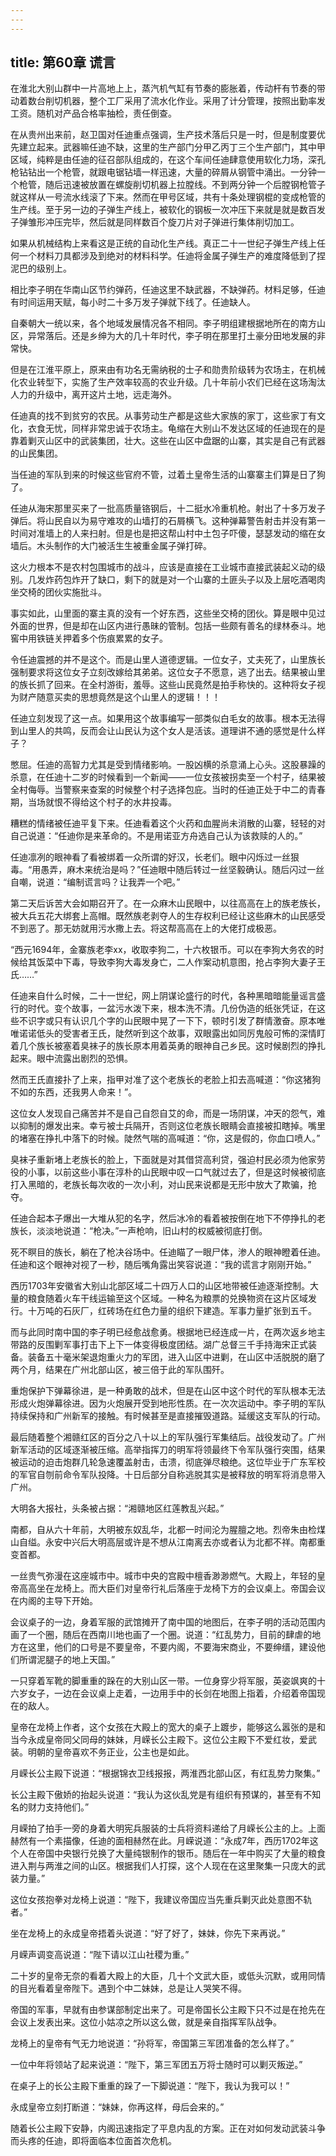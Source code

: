 ```yaml
---
---
---
```

title: 第60章 谎言
---



在淮北大别山群中一片高地上上，蒸汽机气缸有节奏的膨胀着，传动杆有节奏的带动着数台削切机器，整个工厂采用了流水化作业。采用了计分管理，按照出勤率发工资。随机对产品合格率抽检，责任倒查。

在从贵州出来前，赵卫国对任迪重点强调，生产技术落后只是一时，但是制度要优先建立起来。武器嘛任迪不缺，这里的生产部门分甲乙丙丁三个生产部门，其中甲区域，纯粹是由任迪的征召部队组成的，在这个车间任迪肆意使用软化力场，深孔枪钻钻出一个枪管，就跟电锯钻墙一样迅速，大量的碎屑从钢管中涌出。一分钟一个枪管，随后迅速被放置在螺旋削切机器上拉膛线。不到两分钟一个后膛钢枪管子就这样从一号流水线滚了下来。然而在甲号区域，共有十条处理钢棍的变成枪管的生产线。至于另一边的子弹生产线上，被软化的钢板一次冲压下来就是就是数百发子弹雏形冲压完毕，然后就是同样数百个旋刀片对子弹进行集体削切加工。

如果从机械结构上来看这是正统的自动化生产线。真正二十一世纪子弹生产线上任何一个材料刀具都涉及到绝对的材料科学。任迪将金属子弹生产的难度降低到了捏泥巴的级别上。

相比李子明在华南山区节约弹药，任迪这里不缺武器，不缺弹药。材料足够，任迪有时间运用天赋，每小时二十多万发子弹就下线了。任迪缺人。

自秦朝大一统以来，各个地域发展情况各不相同。李子明组建根据地所在的南方山区，异常落后。还是乡绅为大的几十年时代，李子明在那里打土豪分田地发展的非常快。

但是在江淮平原上，原来由有功名无需纳税的士子和勋贵阶级转为农场主，在机械化农业转型下，实施了生产效率较高的农业升级。几十年前小农们已经在这场淘汰人力的升级中，离开这片土地，远走海外。

任迪真的找不到贫穷的农民。从事劳动生产都是这些大家族的家丁，这些家丁有文化，衣食无忧，同样非常忠诚于农场主。龟缩在大别山不发达区域的任迪现在的是靠着剿灭山区中的武装集团，壮大。这些在山区中盘踞的山寨，其实是自己有武器的山民集团。

当任迪的军队到来的时候这些官府不管，过着土皇帝生活的山寨寨主们算是日了狗了。

任迪从海宋那里买来了一批高质量铬钢后，十二挺水冷重机枪。射出了十多万发子弹后。将山民自以为易守难攻的山墙打的石屑横飞。这种弹幕警告射击并没有第一时间对准墙上的人来扫射。但是也是把这帮山村中土包子吓傻，瑟瑟发动的缩在女墙后。木头制作的大门被活生生被重金属子弹打碎。

这火力根本不是农村包围城市的战斗，应该是直接在工业城市直接武装起义动的级别。几发炸药包炸开了缺口，剩下的就是对一个山寨的土匪头子以及上层吃酒喝肉坐交椅的团伙实施批斗。

事实如此，山里面的寨主真的没有一个好东西，这些坐交椅的团伙。算是眼中见过外面的世界，但是却在山区内进行愚昧的管制。包括一些颇有善名的绿林泰斗。地窖中用铁链关押着多个伤痕累累的女子。

令任迪震撼的并不是这个。而是山里人道德逻辑。一位女子，丈夫死了，山里族长强制要求将这位女子立刻改嫁给其弟弟。这位女子不愿意，逃了出去。结果被山里的族长抓了回来。在全村游街，羞辱。这些山民竟然是拍手称快的。这种将女子视为财产随意买卖的思想竟然是这个山里人的逻辑！！！

任迪立刻发现了这一点。如果用这个故事编写一部类似白毛女的故事。根本无法得到山里人的共鸣，反而会让山民认为这个女人是活该。道理讲不通的感觉是什么样子？

憋屈。任迪的高智力尤其是受到情绪影响。一股凶横的杀意涌上心头。这股暴躁的杀意，在任迪十二岁的时候看到一个新闻——一位女孩被拐卖至一个村子，结果被全村侮辱。当警察来查案的时候整个村子选择包庇。当时的任迪正处于中二的青春期，当场就恨不得给这个村子的水井投毒。

糟糕的情绪被任迪平复下来。任迪看着这个火药和血腥尚未消散的山寨，轻轻的对自己说道：“任迪你是来革命的。不是用诺亚方舟选自己认为该救赎的人的。”

任迪凛冽的眼神看了看被绑着一众所谓的好汉，长老们。眼中闪烁过一丝狠毒。“用愚弄，麻木来统治是吗？”任迪眼中随后转过一丝坚毅确认。随后闪过一丝自嘲，说道：“编制谎言吗？让我弄一个吧。”

第二天后诉苦大会如期召开了。在一众麻木山民眼中，以往高高在上的族老族长，被大兵五花大绑套上高帽。既然族老剥夺人的生存权利已经让这些麻木的山民感受不到恶了。那无妨就用污水撒上去。将这帮高高在上的大佬打成极恶。

“西元1694年，金寨族老李xx，收取李狗二，十六枚银币。可以在李狗大务农的时候给其饭菜中下毒，导致李狗大毒发身亡，二人作案动机意图，抢占李狗大妻子王氏……”

任迪来自什么时候，二十一世纪，网上阴谋论盛行的时代，各种黑暗暗能量谣言盛行的时代。变个故事，一盆污水泼下来，根本洗不清。几份伪造的纸张凭证，在这些不识字或只有认识几个字的山民眼中晃了一下下，顿时引发了群情激奋。原本唯唯诺诺低头的受害者王氏，陡然听到这个故事，双眼露出如同厉鬼般可怖的深情盯着几个族长被塞着臭袜子的族长原本用着英勇的眼神自己乡民。这时候剧烈的挣扎起来。眼中流露出剧烈的恐惧。

然而王氏直接扑了上来，指甲对准了这个老族长的老脸上扣去高喊道：“你这猪狗不如的东西，还我男人命来！”。

这位女人发现自己痛苦并不是自己自怨自艾的命，而是一场阴谋，冲天的怨气，难以抑制的爆发出来。幸亏被士兵隔开，否则这位老族长眼睛会直接被扣瞎掉。嘴里的堵塞在挣扎中落下的时候。陡然气喘的高喊道：“你，这是假的，你血口喷人。”

臭袜子重新堵上老族长的脸上，下面就是对其借贷高利贷，强迫村民必须为他家劳役的小事，以前这些小事在淳朴的山民眼中叹一口气就过去了，但是这时候被彻底打入黑暗的，老族长每次收的一次小利，对山民来说都是无形中放大了欺骗，抢夺。

任迪合起本子爆出一大堆从犯的名字，然后冰冷的看着被按倒在地下不停挣扎的老族长，淡淡地说道：“枪决。”一声枪响，旧山村的权威被彻底打倒。

死不瞑目的族长，躺在了枪决谷场中。任迪瞄了一眼尸体，渗人的眼神瞪着任迪。任迪和这个眼神对视了一秒，随后嘴角露出笑容说道：“我的谎言才刚刚开始。”

西历1703年安徽省大别山北部区域二十四万人口的山区地带被任迪逐渐控制。大量的粮食随着火车干线运输至这个区域。一种名为粮票的兑换物资在这片区域发行。十万吨的石灰厂，红砖场在红色力量的组织下建造。军事力量扩张到五千。

而与此同时南中国的李子明已经愈战愈勇。根据地已经连成一片，在两次返乡地主带路的反围剿军事打击下上下一体变得极度团结。湖广总督三千手持海宋正式装备。装备五十毫米架退炮重火力的军团，进入山区中进剿，在山区中活脱脱的磨了两个月，结果在广州北部山区，被三倍于此的军队围歼。

重炮保护下弹幕徐进，是一种勇敢的战术，但是在山区中这个时代的军队根本无法形成火炮弹幕徐进。因为火炮展开受到地形性质。在一次次运动中。李子明的军队持续保持和广州新军的接触。有时候甚至是直接摧毁道路。延缓这支军队的行动。

最后随着整个湘赣红区的百分之八十以上的军队强行军集结后。战役发动了。广州新军活动的区域逐渐被压缩。高举指挥刀的明军将领最终下令军队强行突围，结果被运动的迫击炮群几轮急速覆盖射击，击溃，彻底弹尽粮绝。这位毕业于广东军校的军官自刎前命令军队投降。十日后部分自称逃脱其实是被释放的明军将消息带入广州。

大明各大报社，头条被占据：“湘赣地区红莲教乱兴起。”

南都，自从六十年前，大明被东奴乱华，北都一时间沦为腥膻之地。烈帝朱由检煤山自缢。永安中兴后大明高层或许是不想从江南离去亦或者认为北都不祥。南都重变首都。

一丝贵气弥漫在这座城市中。城市中央的宫殿中檀香渺渺燃气。大殿上，年轻的皇帝高高坐在龙椅上。而大臣们对皇帝行礼后落座于龙椅下方的会议桌上。帝国会议在内阁的主导下开始。

会议桌子的一边，身着军服的武馆摊开了南中国的地图后，在李子明的活动范围内画了一个圈，随后在西南川地也画了一个圈。说道：“红乱势力，目前的肆虐的地方在这里，他们的口号是不要皇帝，不要内阁，不要海宋商业，不要绅缙，建设他们所谓泥腿子的地上天国。”

一只穿着军靴的脚重重的跺在的大别山区一带。一位身穿少将军服，英姿飒爽的十六岁女子，一边在会议桌上走着，一边用手中的长剑在地图上指着，介绍着帝国现在的敌人。

皇帝在龙椅上作者，这个女孩在大殿上的宽大的桌子上踱步，能够这么嚣张的是和当今永成皇帝同父同母的妹妹，月嵘长公主殿下。这位公主殿下不爱红妆，爱武装。明朝的皇帝喜欢不务正业，公主也是如此。

月嵘长公主殿下说道：“根据锦衣卫线报报，两淮西北部山区，有红乱势力聚集。”

长公主殿下傲娇的抬起头说道：“我认为这伙乱党是有组织有预谋的，甚至有不知名的财力支持他们。”

月嵘拍了拍手一旁的身着大明宪兵服装的士兵将资料递给了月嵘长公主的上。上面赫然有一个素描像，任迪的面相赫然在此。月嵘说道：“永成7年，西历1702年这个人在帝国中央银行兑换了大量纯银制作的银币。随后在一年中购买了大量的粮食进入荆与两淮之间的山区。根据我们人打探，这个人现在在这里聚集一只庞大的武装力量。”

这位女孩抱拳对龙椅上说道：“陛下，我建议帝国应当先重兵剿灭此处意图不轨者。”

坐在龙椅上的永成皇帝捂着头说道：“好了好了，妹妹，你先下来再说。”

月嵘声调变高说道：“陛下请以江山社稷为重。”

二十岁的皇帝无奈的看着大殿上的大臣，几十个文武大臣，或低头沉默，或用同情的目光看着皇帝陛下。遇到个中二妹妹，总是让人哭笑不得。

帝国的军事，早就有由参谋部制定出来了。可是帝国长公主殿下只不过是在抢先在会议上发表出来。这位小姑凉之所以这么做，就是亲自指挥军队战争。

龙椅上的皇帝有气无力地说道：“孙将军，帝国第三军团准备的怎么样了。”

一位中年将领站了起来说道：“陛下，第三军团五万将士随时可以剿灭叛逆。”

在桌子上的长公主殿下重重的跺了一下脚说道：“陛下，我认为我可以！”

永成皇帝立刻打断道：“妹妹，你再这样，母后会来的。”

随着长公主殿下安静，内阁迅速指定了平息内乱的方案。正在对如何发动武装斗争而头疼的任迪，即将面临本位面首次危机。